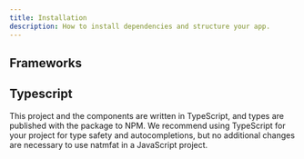 ```yaml
---
title: Installation
description: How to install dependencies and structure your app.
---
```


## Frameworks


<FrameworkRoot>
  <FrameworkItem href="/docs/installation/next" type="Next.js" />
  <FrameworkItem href="/docs/installation/react-router" type="React Router" />
  <FrameworkItem href="/docs/installation/vite" type="Vite" />
  <FrameworkItem href="/docs/installation/manual" type="Manual" />
</FrameworkRoot>

## Typescript

This project and the components are written in TypeScript, and types are published with the package to NPM. We recommend using TypeScript for your project for type safety and autocompletions, but no additional changes are necessary to use natmfat in a JavaScript project.
